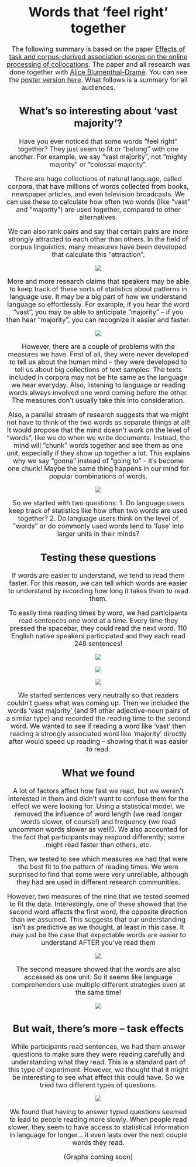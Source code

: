 <center><font size = 4>

# Words that 'feel right' together

The following summary is based on the paper [Effects of task and corpus-derived association scores on the online processing of collocations](https://www.degruyter.com/view/j/cllt.ahead-of-print/cllt-2018-0030/cllt-2018-0030.xml). The paper and all research was done together with [Alice Blumenthal-Dramé](https://www.anglistik.uni-freiburg.de/seminar/mitarbeiter-und-sprechstunden/blumenthal). You can see the [poster version here](https://www.researchgate.net/profile/Kyla_Mcconnell2/publication/335991813_Can_corpus-derived_collocation_measures_reflect_expectations_in_language_processing/links/5d89d584458515cbd1be541c/Can-corpus-derived-collocation-measures-reflect-expectations-in-language-processing.pdf). What follows is a summary for all audiences.

## What's so interesting about 'vast majority'?
Have you ever noticed that some words "feel right" together? They just seem to fit or "belong" with one another. For example, we say "vast majority", not "mighty majority" or "colossal majority". 

There are huge collections of natural language, called corpora, that have millions of words collected from books, newspaper articles, and even television broadcasts. We can use these to calculate how often two words (like "vast" and "majority") are used together, compared to other alternatives.

We can also rank pairs and say that certain pairs are more strongly attracted to each other than others. In the field of corpus linguistics, many measures have been developed that calculate this "attraction". 

![](img_research/colloc_scale.png)

More and more research claims that speakers may be able to keep track of these sorts of statistics about patterns in language use. It may be a big part of how we understand language so effortlessly. For example, if you hear the word "vast", you may be able to anticipate "majority" -- if you then hear "majority", you can recognize it easier and faster. 

![](img_research/vast_majority.png)

However, there are a couple of problems with the measures we have. First of all, they were never developed to tell us about the human mind -- they were developed to tell us about big collections of text samples. The texts included in corpora may not be hte same as the language we hear everyday. Also, listening to language or reading words always involved one word coming before the other. The measures don't usually take this into consideration.

Also, a parallel stream of research suggests that we might not have to think of the two words as separate things at all! It would propose that the mind doesn't work on the level of "words", like we do when we write documents. Instead, the mind will "chunk" words together and see them as one unit, especially if they show up together a lot. This explains why we say "gonna" instead of "going to" -- it's become one chunk! Maybe the same thing happens in our mind for popular combinations of words.

![](img_research/vast_majority2.png)

So we started with two questions: 
1. Do language users keep track of statistics like how often two words are used together?
2. Do language users think on the level of "words" or do commonly used words tend to 'fuse' into larger units in their minds?

## Testing these questions

If words are easier to understand, we tend to read them faster. For this reason, we can tell which words are easier to understand by recording how long it takes them to read them. 

To easily time reading times by word, we had participants read sentences one word at a time. Every time they pressed the spacebar, they could read the next word. 110 English native speakers participated and they each read 248 sentences! 

![](img_research/spr1.png)

![](img_research/spr2.png)

![](img_research/spr3.png)

We started sentences very neutrally so that readers couldn't guess what was coming up. Then we included the words 'vast majority' (and 91 other adjective-noun pairs of a similar type) and recorded the reading time to the second word. We wanted to see if reading a word like 'vast' then reading a strongly associated word like 'majority' directly after would speed up reading -- showing that it was easier to read.

## What we found

A lot of factors affect how fast we read, but we weren't interested in them and didn't want to confuse them for the effect we were looking for. Using a statistical model, we removed the influence of word length (we read longer words slower, of course!) and frequency (we read uncommon words slower as well!). We also accounted for the fact that participants may respond differently; some might read faster than others, etc.

Then, we tested to see which measures we had that were the best fit to the pattern of reading times. We were surprised to find that some were very unreliable, although they had are used in different research communities. 

However, two measures of the nine that we tested seemed to fit the data. Interestingly, one of these showed that the second word affects the first word, the opposite direction than we assumed. This suggests that our understanding isn't as predictive as we thought, at least in this case. It may just be the case that expectable words are easier to understand AFTER you've read them

![](img_research/vast_majority3.png)

The second measure showed that the words are also accessed as one unit. So it seems like language comprehenders use multiple different strategies even at the same time!

![](img_research/vast_majority2.png)

## But wait, there's more -- task effects

While participants read sentences, we had them answer questions to make sure they were reading carefully and understanding what they read. This is a standard part of this type of experiment. However, we thought that it might be interesting to see what effect this could have. So we tried two different types of questions. 

![](img_research/tasks.png)

We found that having to answer typed questions seemed to lead to people reading more slowly. When people read slower, they seem to have access to statistical information in language for longer... it even lasts over the next couple words they read.

(Graphs coming soon)

</center></font>
